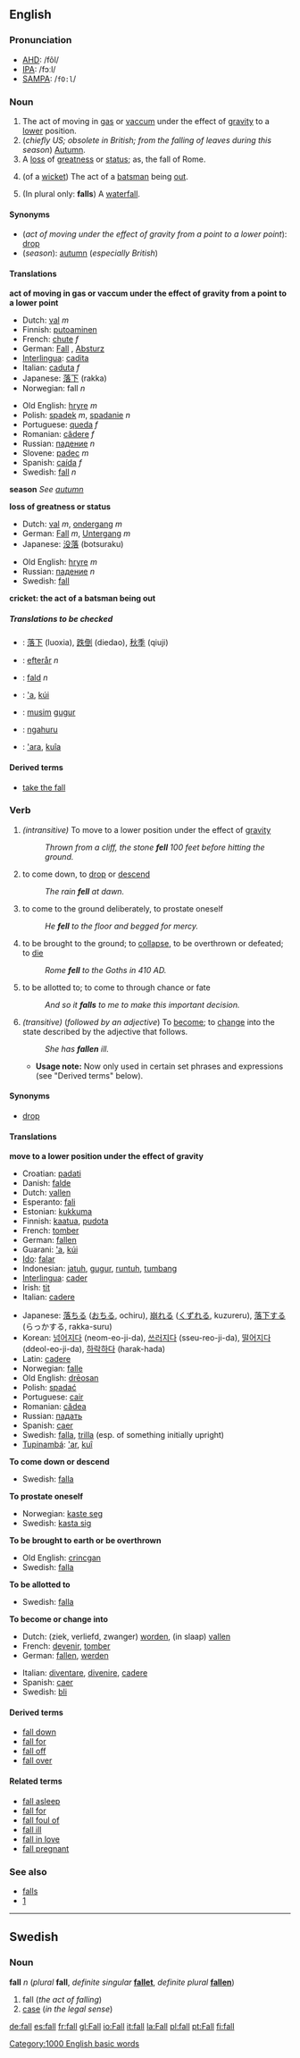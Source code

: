 {{See|Fall}}
==English==

{{rank|copy|opened|purpose|544|fall|pass|doing|note}}

===Pronunciation===
*[[AHD]]: /fôl/
*[[IPA]]: /fɔːl/
*[[SAMPA]]: /<tt>fO:l</tt>/

<!-- 
===Etymology===
particularly twisted and interesting.  I'm just documenting the link I found to http://hea-www.harvard.edu/ECT/Words/#fall
-->

===Noun===
{{en-noun|fall|falls}}

#The act of moving in [[gas]] or [[vaccum]] under the effect of [[gravity]] to a [[lower]] position.
#(''chiefly US; obsolete in British; from the falling of leaves during this season'') [[autumn|Autumn]].
#A [[loss]] of [[greatness]] or [[status]]; as, the fall of Rome.
#{{cricket}} (of a [[wicket]]) The act of a [[batsman]] being [[out]].
#(In plural only: '''falls''') A [[waterfall]].

====Synonyms====
*(''act of moving under the effect of gravity from a point to a lower point''): [[drop]]
*(''season''): [[autumn]] (''especially British'')

====Translations====
'''act of moving in gas or vaccum under the effect of gravity from a point to a lower point'''
{{top}}
*Dutch: [[val]] ''m''
*Finnish: [[putoaminen]]
*French: [[chute#French|chute]] ''f''
*German: [[Fall]] {{m}}, [[Absturz]] {{m}}
*[[Interlingua]]: [[cadita]]
*Italian: [[caduta]] ''f''
*Japanese: [[落下]] (rakka)
*Norwegian: fall ''n''
{{mid}}
*Old English: [[hryre]] ''m''
*Polish: [[spadek]] ''m'', [[spadanie]] ''n''
*Portuguese: [[queda]] ''f''
*Romanian: [[cădere]] ''f''
*Russian: [[падение]] ''n''
*Slovene: [[padec]] ''m''
*Spanish: [[caída]] ''f''
*Swedish: [[fall#Swedish|fall]] ''n''
{{bottom}}

'''season'''
''See [[autumn]]''

'''loss of greatness or status'''
{{top}}
*Dutch: [[val]] ''m'', [[ondergang]] ''m''
*German: [[Fall]] ''m'', [[Untergang]] ''m''
*Japanese: [[没落]] (botsuraku)
{{mid}}
*Old English: [[hryre]] ''m''
*Russian: [[падение]] ''n'' 
*Swedish: [[fall#Swedish|fall]] {{n}}
{{bottom}}

'''cricket: the act of a batsman being out'''
{{top}}
{{mid}}
{{bottom}}

=====Translations to be checked=====
<!--Remove this section once all of the translations below have been moved into the tables above.-->
{{checktrans}}

*{{ttbc|Chinese}}: [[落下]] (luoxia), [[跌倒]] (diedao), [[秋季]] (qiuji)
*{{ttbc|Danish}}: [[efterår]] ''n''
*{{ttbc|Danish}}: [[fald]] ''n''
*{{ttbc|Guarani}}: [['a]], [[kúi]]
*{{ttbc|Indonesian}}: [[musim]] [[gugur]]
*{{ttbc|Maori}}: [[ngahuru]]
*{{ttbc|Tupinambá}}: [['ara]], [[kuîa]]

====Derived terms====
*[[take the fall]]

===Verb===
{{irregverb|'''to fall'''|'''[[falls]]'''|'''[[fell]]'''|'''[[fallen]]'''|'''[[falling]]'''}}

#''(intransitive)'' To move to a lower position under the effect of [[gravity]]
#:''Thrown from a cliff, the stone '''fell''' 100 feet before hitting the ground.''
# to come down, to [[drop]] or [[descend]]
#:''The rain '''fell''' at dawn.''
# to come to the ground deliberately, to prostate oneself
#:''He '''fell''' to the floor and begged for mercy.''
# to be brought to the ground; to [[collapse]], to be overthrown or defeated; to [[die]]
#:''Rome '''fell''' to the Goths in 410 AD.''
# to be allotted to; to come to through chance or fate
#:''And so it '''falls''' to me to make this important decision.''
#''(transitive)'' (''followed by an adjective'') To [[become]]; to [[change]] into the state described by the adjective that follows.
#:''She has '''fallen''' ill.''
#*'''Usage note:''' Now only used in certain set phrases and expressions (see "Derived terms" below).


====Synonyms====
*[[drop]]

====Translations====
'''move to a lower position under the effect of gravity'''
{{top}}
*Croatian: [[padati]]
*Danish: [[falde]]
*Dutch: [[vallen]]
*Esperanto: [[fali]]
*Estonian: [[kukkuma]]
*Finnish: [[kaatua]], [[pudota]]
*French: [[tomber]]
*German: [[fallen]]
*Guarani: [['a]], [[kúi]]
*[[Ido]]: [[falar]]
*Indonesian: [[jatuh]], [[gugur]], [[runtuh]], [[tumbang]]
*[[Interlingua]]: [[cader]]
*Irish: [[tit#Irish|tit]]
*Italian: [[cadere]]
{{mid}}
*Japanese: [[落ちる]] ([[おちる]], ochiru), [[崩れる]] ([[くずれる]], kuzureru), [[落下]]する (らっかする, rakka-suru)
*Korean: [[넘어지다]] (neom-eo-ji-da), [[쓰러지다]] (sseu-reo-ji-da), [[떨어지다]] (ddeol-eo-ji-da), [[하락하다]] (harak-hada)
*Latin: [[cadere]]
*Norwegian: [[falle]]
*Old English: [[dreosan|drēosan]]
*Polish: [[spadać]]
*Portuguese: [[cair]]
*Romanian: [[cădea]]
*Russian: [[падать]]
*Spanish: [[caer]]
*Swedish: [[falla]], [[trilla]] (esp. of something initially upright)
*[[Tupinambá]]: [['ar]], [[kuî]]
{{bottom}}

'''To come down or descend'''
{{top}}
{{mid}}
*Swedish: [[falla#Swedish|falla]]
{{bottom}}

'''To prostate oneself'''
*Norwegian: [[kaste seg]]
*Swedish: [[kasta sig]]

'''To be brought to earth or be overthrown'''
*Old English: [[crincgan]]
*Swedish: [[falla]]

'''To be allotted to'''
{{top}}
{{mid}}
*Swedish: [[falla]]
{{bottom}}

'''To become or change into'''
{{top}}
*Dutch: (ziek, verliefd, zwanger) [[worden]], (in slaap) [[vallen]]
*French: [[devenir]], [[tomber]]
*German: [[fallen]], [[werden]]
{{mid}}
*Italian: [[diventare]], [[divenire]], [[cadere]]
*Spanish: [[caer]]
*Swedish: [[bli]]
{{bottom}}

====Derived terms====
*[[fall down]]
*[[fall for]]
*[[fall off]]
*[[fall over]]

====Related terms====
*[[fall asleep]]
*[[fall for]]
*[[fall foul of]]
*[[fall ill]]
*[[fall in love]]
*[[fall pregnant]]

===See also===
*[[falls]]<!--waterfall-->
*[http://hea-www.harvard.edu/ECT/Words/#fall]

----
==Swedish==
===Noun===
'''fall''' ''n'' (''plural'' '''fall''', ''definite singular'' '''[[fallet]]''', ''definite plural'' '''[[fallen#Swedish|fallen]]''')

#fall (''the act of falling'')<!-- (From the verb ([[att]]) [[falla]], (to) fall.)-->
#[[case]] (''in the legal sense'')<!--, something the [[police]], a [[court]] or a [[detective]] might be working on.-->
<!-- does "fall" have a meaning of it own in this case?  # In the word [[vattenfall]], which means [[waterfall]]. -->

[[Category:1000 English basic words]]

[[de:fall]]
[[es:fall]]
[[fr:fall]]
[[gl:Fall]]
[[io:Fall]]
[[it:fall]]
[[la:Fall]]
[[pl:fall]]
[[pt:Fall]]
[[fi:fall]]